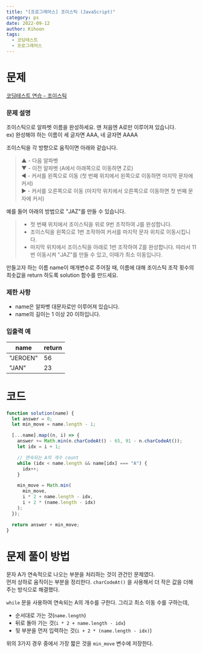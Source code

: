 ```yaml
---
title: "[프로그래머스] 조이스틱 (JavaScript)"
category: ps
date: 2022-09-12
author: Kihoon
tags:
  - 코딩테스트
  - 프로그래머스
---
```


# 문제

[코딩테스트 연습 - 조이스틱](https://school.programmers.co.kr/learn/courses/30/lessons/42860)

### 문제 설명

조이스틱으로 알파벳 이름을 완성하세요. 맨 처음엔 A로만 이루어져 있습니다. <br/>
ex) 완성해야 하는 이름이 세 글자면 AAA, 네 글자면 AAAA

조이스틱을 각 방향으로 움직이면 아래와 같습니다.

> ▲ - 다음 알파벳 <br/>
> ▼ - 이전 알파벳 (A에서 아래쪽으로 이동하면 Z로) <br/>
> ◀ - 커서를 왼쪽으로 이동 (첫 번째 위치에서 왼쪽으로 이동하면 마지막 문자에 커서) <br/>
> ▶ - 커서를 오른쪽으로 이동 (마지막 위치에서 오른쪽으로 이동하면 첫 번째 문자에 커서)

예를 들어 아래의 방법으로 "JAZ"를 만들 수 있습니다.

> - 첫 번째 위치에서 조이스틱을 위로 9번 조작하여 J를 완성합니다.
> - 조이스틱을 왼쪽으로 1번 조작하여 커서를 마지막 문자 위치로 이동시킵니다.
> - 마지막 위치에서 조이스틱을 아래로 1번 조작하여 Z를 완성합니다.
>   따라서 11번 이동시켜 "JAZ"를 만들 수 있고, 이때가 최소 이동입니다.

만들고자 하는 이름 name이 매개변수로 주어질 때, 이름에 대해 조이스틱 조작 횟수의 최솟값을 return 하도록 solution 함수를 만드세요.

### 제한 사항

- name은 알파벳 대문자로만 이루어져 있습니다.
- name의 길이는 1 이상 20 이하입니다.

### 입출력 예

| name     | return |
| -------- | ------ |
| "JEROEN" | 56     |
| "JAN"    | 23     |

# 코드

```jsx
function solution(name) {
  let answer = 0;
  let min_move = name.length - 1;

  [...name].map((n, i) => {
    answer += Math.min(n.charCodeAt() - 65, 91 - n.charCodeAt());
    let idx = i + 1;

    // 연속되는 A의 개수 count
    while (idx < name.length && name[idx] === "A") {
      idx++;
    }

    min_move = Math.min(
      min_move,
      i * 2 + name.length - idx,
      i + 2 * (name.length - idx)
    );
  });

  return answer + min_move;
}
```

# 문제 풀이 방법

문자 A가 연속적으로 나오는 부분을 처리하는 것이 관건인 문제였다. <br/>
먼저 상하로 움직이는 부분을 정리한다. `charCodeAt()` 을 사용해서 더 작은 값을 더해주는 방식으로 해결했다.

`while` 문을 사용하여 연속되는 A의 개수를 구한다. 그리고 최소 이동 수를 구하는데,

- 순서대로 가는 것(`name.length`)
- 뒤로 돌아 가는 것(`i * 2 + name.length - idx`)
- 뒷 부분을 먼저 입력하는 것(`i + 2 * (name.length - idx)`)

위의 3가지 경우 중에서 가장 짧은 것을 `min_move` 변수에 저장한다.
